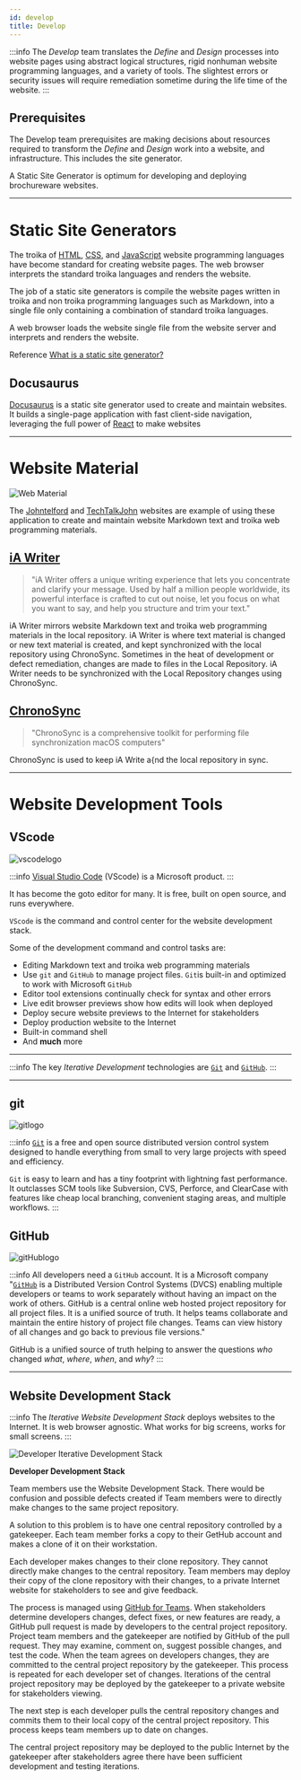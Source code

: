 ```yaml
---
id: develop
title: Develop
---
```



:::info
The _Develop_ team translates the _Define_ and _Design_ processes into website pages using abstract logical structures, rigid nonhuman website programming languages, and a variety of tools. The slightest errors or security issues will require remediation sometime during the life time of the website.
:::



## Prerequisites

The Develop team prerequisites are making decisions about resources required to transform the _Define_ and _Design_ work into a website, and infrastructure. This includes the site generator.

A Static Site Generator is optimum for developing and deploying brochureware websites.

---

# Static Site Generators

The troika of [HTML](https://developer.mozilla.org/en-US/docs/Web/HTML), [CSS](https://developer.mozilla.org/en-US/docs/Web/CSS), and [JavaScript](https://developer.mozilla.org/en-US/docs/Web/JavaScript) website programming languages have become standard for creating website pages. The web browser interprets the standard troika languages and renders the website.

The job of a static site generators is compile the website pages written in troika and non troika programming languages such as Markdown, into a single file only containing a combination of standard troika languages.

A web browser loads the website single file from the website server and interprets and renders the website.

Reference
[What is a static site generator?](https://www.cloudflare.com/learning/performance/static-site-generator/)


## Docusaurus

[Docusaurus](https://docusaurus.io/) is a static site generator used to create and maintain websites.  It builds a single-page application with fast client-side navigation, leveraging the full power of [React](https://reactjs.org/) to make websites

---

# Website Material

![Web Material](/img/websitetextmaterial.png)

The [Johntelford](https://johntelford.com) and [TechTalkJohn](https://techtalkjohn.com) websites are example of using these application to create and maintain website Markdown text and troika web programming materials.

## [iA Writer](https://ia.net/writer)

> "iA Writer offers a unique writing experience that lets you concentrate and clarify your message. Used by half a million people worldwide, its powerful interface is crafted to cut out noise, let you focus on what you want to say, and help you structure and trim your text."

iA Writer mirrors website Markdown text and troika web programming materials in the local repository. iA Writer is where text material is changed or new text material is created, and kept synchronized with the local repository using ChronoSync. Sometimes in the heat of development or defect remediation, changes are made to files in the Local Repository. iA Writer needs to be synchronized with the Local Repository changes using ChronoSync.

## [ChronoSync](https://www.econtechnologies.com/chronosync/overview.html)

> "ChronoSync is a comprehensive toolkit for performing file synchronization macOS computers"

ChronoSync is used to keep iA Write a{nd the local repository in sync.

---

# Website Development Tools

## VScode

<!--
<img src={/img/vscodelogo.png} height={100} width={100}/>
-->

![vscodelogo](/img/vscodelogo.png)

:::info
[Visual Studio Code](https://code.visualstudio.com) (VScode) is a Microsoft product.
:::

It has become the goto editor for many. It is free, built on open source, and runs everywhere.

`VScode` is the command and control center for the website development stack.

Some of the development command and control tasks are:

- Editing Markdown text and troika web programming materials
- Use `git` and `GitHub` to manage project files. `Git`is built-in and optimized to work with Microsoft `GitHub`
- Editor tool extensions continually check for syntax and other errors
- Live edit browser previews show how edits will look when deployed
- Deploy secure website previews to the Internet for stakeholders
- Deploy production website to the Internet
- Built-in command shell
- And **much** more

---

:::info
The key _Iterative Development_ technologies are [`Git`](https://git-scm.com) and [`GitHub`](https://github.com/).
:::

---

## git

<!--
<img src={/img/gitlogo.png} width={100} height={100}/>
-->

![gitlogo](/img/gitlogo.png)

:::info
[`Git`](https://git-scm.com/) is a free and open source distributed version control system designed to handle everything from small to very large projects with speed and efficiency.

`Git` is easy to learn and has a tiny footprint with lightning fast performance. It outclasses SCM tools like Subversion, CVS, Perforce, and ClearCase with features like cheap local branching, convenient staging areas, and multiple workflows.
:::

## GitHub

<!--
<img src={gitHublogo.png} width={100} height={100}/>
-->

![gitHublogo](/img/gitHublogo.png)

:::info
All developers need a `GitHub` account. It is a Microsoft company
"[`GitHub`](https://github.com/) is a Distributed Version Control Systems (DVCS) enabling multiple developers or teams to work separately without having an impact on the work of others. GitHub is a central online web hosted project repository for all project files. It is a unified source of truth. It helps teams collaborate and maintain the entire history of project file changes. Teams can view history of all changes and go back to previous file versions."

GitHub is a unified source of truth helping to answer the questions _who_ changed _what_, _where_, _when_, and _why_?
:::

---

## Website Development Stack

:::info
The _Iterative Website Development Stack_ deploys websites to the Internet. It is web browser agnostic. What works for big screens, works for small screens.
:::

![Developer Iterative Development Stack](/img/webdevstack.png)

**Developer Development Stack**

Team members use the Website Development Stack. There would be confusion and possible defects created if Team members were to directly make changes to the same project repository.

A solution to this problem is to have one central repository controlled by a gatekeeper. Each team member forks a copy to their GetHub account and makes a clone of it on their workstation.

Each developer makes changes to their clone repository. They cannot directly make changes to the central repository. Team members may deploy their copy of the clone repository with their changes, to a private Internet website for stakeholders to see and give feedback.

The process is managed using [GitHub for Teams](https://github.com/team). When stakeholders determine developers changes, defect fixes, or new features are ready, a GitHub pull request is made by developers to the central project repository. Project team members and the gatekeeper are notified by GitHub of the pull request. They may examine, comment on, suggest possible changes, and test the code. When the team agrees on developers changes, they are committed to the central project repository by the gatekeeper. This process is repeated for each developer set of changes. Iterations of the central project repository may be deployed by the gatekeeper to a private website for stakeholders viewing.

The next step is each developer pulls the central repository changes and commits them to their local copy of the central project repository. This process keeps team members up to date on changes.

The central project repository may be deployed to the public Internet by the gatekeeper after stakeholders agree there have been sufficient development and testing iterations.
